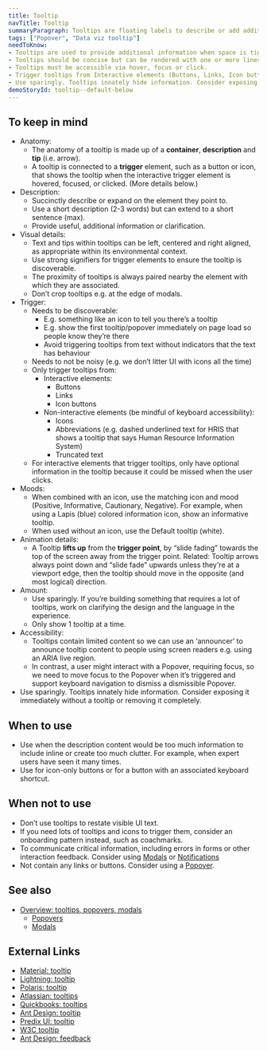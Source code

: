 ```yaml
---
title: Tooltip
navTitle: Tooltip
summaryParagraph: Tooltips are floating labels to describe or add additional information when users hover over, focus on, or click an interactive element. Use sparingly.
tags: ["Popover", "Data viz tooltip"]
needToKnow:
- Tooltips are used to provide additional information when space is tight.
- Tooltips should be concise but can be rendered with one or more lines of text.
- Tooltips must be accessible via hover, focus or click.
- Trigger tooltips from Interactive elements (Buttons, Links, Icon buttons) or Non-interactive elements (Icons, Abbreviations, Truncated text)—be mindful of keyboard accessibility
- Use sparingly. Tooltips innately hide information. Consider exposing it immediately without a tooltip or removing it completely.
demoStoryId: tooltip--default-below
---
```


## To keep in mind

*   Anatomy:
    *   The anatomy of a tooltip is made up of a **container**, **description** and **tip** (i.e. arrow).
    *   A tooltip is connected to a **trigger** element, such as a button or icon, that shows the tooltip when the interactive trigger element is hovered, focused, or clicked. (More details below.)
*   Description:
    *   Succinctly describe or expand on the element they point to.
    *   Use a short description (2-3 words) but can extend to a short sentence (max).
    *   Provide useful, additional information or clarification.
*   Visual details:
    *   Text and tips within tooltips can be left, centered and right aligned, as appropriate within its environmental context.
    *   Use strong signifiers for trigger elements to ensure the tooltip is discoverable.
    *   The proximity of tooltips is always paired nearby the element with which they are associated.
    *   Don’t crop tooltips e.g. at the edge of modals.
*   Trigger:
    *   Needs to be discoverable:
        *   E.g. something like an icon to tell you there’s a tooltip
        *   E.g. show the first tooltip/popover immediately on page load so people know they’re there
        *   Avoid triggering tooltips from text without indicators that the text has behaviour
    *   Needs to not be noisy (e.g. we don’t litter UI with icons all the time)
    *   Only trigger tooltips from:
        *   Interactive elements:
            *   Buttons
            *   Links
            *   Icon buttons
        *   Non-interactive elements (be mindful of keyboard accessibility):
            *   Icons
            *   Abbreviations (e.g. dashed underlined text for HRIS that shows a tooltip that says Human Resource Information System)
            *   Truncated text
    *   For interactive elements that trigger tooltips, only have optional information in the tooltip because it could be missed when the user clicks.
*   Moods:
    *   When combined with an icon, use the matching icon and mood (Positive, Informative, Cautionary, Negative). For example, when using a Lapis (blue) colored information icon, show an informative tooltip.
    *   When used without an icon, use the Default tooltip (white).
*   Animation details:
    *   A Tooltip **lifts up** from the **trigger point**, by “slide fading” towards the top of the screen away from the trigger point. Related: Tooltip arrows always point down and “slide fade” upwards unless they're at a viewport edge, then the tooltip should move in the opposite (and most logical) direction.
*   Amount:
    *   Use sparingly. If you’re building something that requires a lot of tooltips, work on clarifying the design and the language in the experience.
    *   Only show 1 tooltip at a time.
*   Accessibility:
    *   Tooltips contain limited content so we can use an ‘announcer’ to announce tooltip content to people using screen readers e.g. using an ARIA live region.
    *   In contrast, a user might interact with a Popover, requiring focus, so we need to move focus to the Popover when it’s triggered and support keyboard navigation to dismiss a dismissible Popover.
*   Use sparingly. Tooltips innately hide information. Consider exposing it immediately without a tooltip or removing it completely.

## When to use

*   Use when the description content would be too much information to include inline or create too much clutter. For example, when expert users have seen it many times.
*   Use for icon-only buttons or for a button with an associated keyboard shortcut.

## When not to use

*   Don’t use tooltips to restate visible UI text.
*   If you need lots of tooltips and icons to trigger them, consider an onboarding pattern instead, such as coachmarks.
*   To communicate critical information, including errors in forms or other interaction feedback. Consider using [Modals](/components/modal) or [Notifications](/guidelines/notifications)
*   Not contain any links or buttons. Consider using a [Popover](/components/popover).

## See also

*   [Overview: tooltips, popovers, modals](/guidelines/checkbox-radio-toggle-switch/)
    *   [Popovers](/components/popover)
    *   [Modals](/components/modal)

## External Links

- [Material: tooltip](https://material.io/design/components/tooltips.html)
- [Lightning: tooltip](https://www.lightningdesignsystem.com/accessibility/patterns/tooltip/#site-main-content)
- [Polaris: tooltip](https://polaris.shopify.com/components/overlays/tooltip)
- [Atlassian: tooltips](https://www.atlassian.design/guidelines/product/components/tooltips)
- [Quickbooks: tooltips](https://designsystem.quickbooks.com/component/tooltips/)
- [Ant Design: tooltip](https://ant.design/components/tooltip/#header)
- [Predix UI: tooltip](https://www.predix-ui.com/#/elements/px-tooltip)
- [W3C tooltip](http://w3c.github.io/aria-practices/#tooltip)
- [Ant Design: feedback](https://ant.design/docs/spec/feedback)

